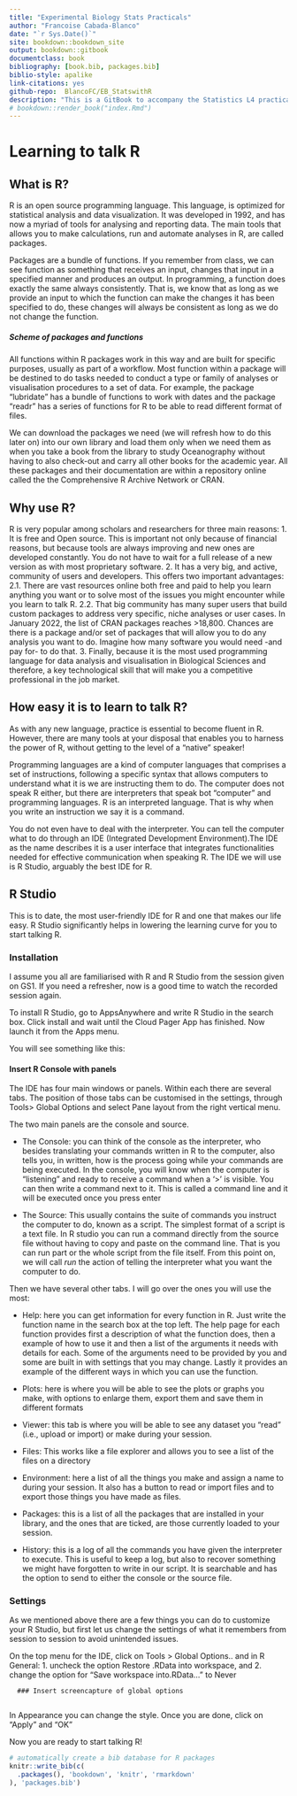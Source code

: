 ```yaml
--- 
title: "Experimental Biology Stats Practicals"
author: "Francoise Cabada-Blanco"
date: "`r Sys.Date()`"
site: bookdown::bookdown_site
output: bookdown::gitbook
documentclass: book
bibliography: [book.bib, packages.bib]
biblio-style: apalike
link-citations: yes
github-repo:  BlancoFC/EB_StatswithR
description: "This is a GitBook to accompany the Statistics L4 practical sessions within the Experimental Biology module"
# bookdown::render_book("index.Rmd")
---
```


# Learning to talk R

## What is R?

R is an open source programming language. This language, is optimized for statistical analysis and data visualization. It was developed in 1992, and has now a myriad of tools for analysing and reporting data. The main tools that allows you to make calculations, run and automate analyses in R, are called packages.

Packages are a bundle of functions. If you remember from class, we can see function as something that receives an input, changes that input in a specified manner and produces an output. In programming, a function does exactly the same always consistently. That is, we know that as long as we provide an input to which the function can make the changes it has been specified to do, these changes will always be consistent as long as we do not change the function. 

##### Scheme of packages and functions

All functions within R packages work in this way and are built for specific purposes, usually as part of a workflow. Most function within a package will be destined to do tasks needed to conduct a type or family of analyses or visualisation procedures to a set of data. For example, the package "lubridate" has a bundle of functions to work with dates and the package "readr" has a series of functions for R to be able to read different format of files.

We can download the packages we need (we will refresh how to do this later on) into our own library and load them only when we need them as when you take a book from the library to study Oceanography without having to also check-out and carry all other books for the academic year. All these packages and their documentation are within a repository online called the the Comprehensive R Archive Network or CRAN.

## Why use R?

R is very popular among scholars and researchers for three main reasons:
1. It is free and Open source. This is important not only because of financial reasons, but because tools are always improving and new ones are developed constantly. You do not have to wait for a full release of a new version as with most proprietary software.
2. It has a very big, and active, community of users and developers. This offers two important advantages:
2.1. There are vast resources online both free and paid to help you learn anything you want or to solve most of the issues you might encounter while you learn to talk R.
2.2. That big community has many super users that build custom packages to address very specific, niche analyses or user cases. In January 2022, the list of CRAN packages reaches >18,800. Chances are there is a package and/or set of packages that will allow you to do any analysis you want to do. Imagine how many software you would need -and pay for- to do that.
3. Finally, because it is the most used programming language for data analysis and visualisation in Biological Sciences and therefore, a key technological skill that will make you a competitive professional in the job market.

## How easy it is to learn to talk R?

As with any new language, practice is essential to become fluent in R. However, there are many tools at your disposal that enables you to harness the power of R, without getting to the level of a "native" speaker!

Programming languages are a kind of computer languages that comprises a set of instructions, following a specific syntax that allows computers to understand what it is we are instructing them to do. The computer does not speak R either, but there are interpreters that speak bot "computer" and programming languages. R is an interpreted language. That is why when you write an instruction we say it is a command.

You do not even have to deal with the interpreter. You can tell the computer what to do through an IDE (Integrated Development Environment).The IDE as the name describes it is a user interface that integrates functionalities needed for effective communication when speaking R. The IDE we will use is R Studio, arguably the best IDE for R. 


## R Studio

This is to date, the most user-friendly IDE for R and one that makes our life easy. R Studio significantly helps in lowering the learning curve for you to start talking R.

### Installation

I assume you all are familiarised with R and R Studio from the session given on GS1. If you need a refresher, now is a good time to watch the recorded session again.

To install R Studio, go to AppsAnywhere and write R Studio in the search box. Click install and wait until the Cloud Pager App has finished. Now launch it from the Apps menu.

You will see something like this:


#### Insert R Console with panels

The IDE has four main windows or panels. Within each there are several tabs. The position of those tabs can be customised in the settings, through Tools> Global Options and select Pane layout from the right vertical menu. 

The two main panels are the console and source.

- The Console: you can think of the console as the interpreter, who besides translating your commands written in R to the computer, also tells you, in written, how is the process going while your commands are being executed. In the console, you will know when the computer is "listening" and ready to receive a command when a '>' is visible. You can then write a command next to it. This is called a command line and it will be executed once you press enter

- The Source: This usually contains the suite of commands you instruct the computer to do, known as a script. The simplest format of a script is a text file. In R studio you can run a command directly from the source file without having to copy and paste on the command line. That is you can run part or the whole script from the file itself. From this point on, we will call _run_ the action of telling the interpreter what you want the computer to do.

Then we have several other tabs. I will go over the ones you will use the most:

- Help: here you can get information for every function in R. Just write the function name in the search box at the top left. The help page for each function provides first a description of what the function does, then a example of how to use it and then a list of the arguments it needs with details for each. Some of the arguments need to be provided by you and some are built in with settings that you may change. Lastly it provides an example of the different ways in which you can use the function.

- Plots: here is where you will be able to see the plots or graphs you make, with options to enlarge them, export them and save them in different formats

- Viewer: this tab is where you will be able to see any dataset you "read" (i.e., upload or import) or make during your session.

- Files: This works like a file explorer and allows you to see a list of the files on a directory

- Environment: here a list of all the things you make and assign a name to during your session. It also has a button to read or import files and to export those things you have made as files.

- Packages: this is a list of all the packages that are installed in your library, and the ones that are ticked, are those currently loaded to your session.

- History: this is a log of all the commands you have given the interpreter to execute. This is useful to keep a log, but also to recover something we might have forgotten to write in our script. It is searchable and has the option to send to either the console or the source file.

### Settings

As we mentioned above there are a few things you can do to customize your R Studio, but first let us change the settings of what it remembers from session to session to avoid unintended issues.

On the top menu for the IDE, click on Tools > Global Options.. and in R General:
        1. uncheck the option Restore .RData into workspace, and
        2. change the option for "Save workspace into.RData..." to Never
        
      ### Insert screencapture of global options
      
In Appearance you can change the style. Once you are done, click on "Apply" and "OK"


Now you are ready to start talking R!


```r
# automatically create a bib database for R packages
knitr::write_bib(c(
  .packages(), 'bookdown', 'knitr', 'rmarkdown'
), 'packages.bib')
```
